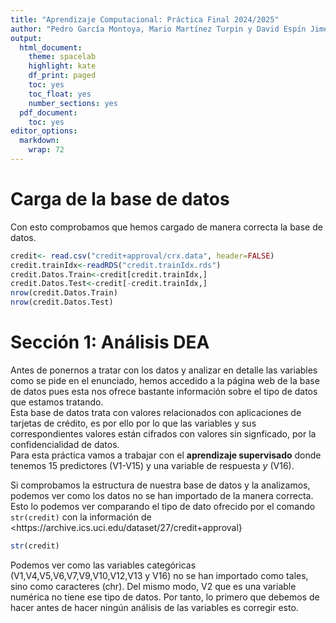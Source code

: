 ```yaml
---
title: "Aprendizaje Computacional: Práctica Final 2024/2025"
author: "Pedro García Montoya, Mario Martínez Turpin y David Espín Jiménez"
output:
  html_document:
    theme: spacelab
    highlight: kate
    df_print: paged
    toc: yes
    toc_float: yes
    number_sections: yes
  pdf_document:
    toc: yes
editor_options:
  markdown:
    wrap: 72
---
```

# Carga de la base de datos
Con esto comprobamos que hemos cargado de manera correcta la base de datos. 
```r
credit<- read.csv("credit+approval/crx.data", header=FALSE)
credit.trainIdx<-readRDS("credit.trainIdx.rds")
credit.Datos.Train<-credit[credit.trainIdx,]
credit.Datos.Test<-credit[-credit.trainIdx,]
nrow(credit.Datos.Train)
nrow(credit.Datos.Test)
```
# Sección 1: Análisis DEA
Antes de ponernos a tratar con los datos y analizar en detalle las variables como se pide en el enunciado, hemos accedido a la página web de la base de datos pues esta nos ofrece bastante información sobre el tipo de datos que estamos tratando.  
Esta base de datos trata con valores relacionados con aplicaciones de tarjetas de crédito, es por ello por lo que las variables y sus correspondientes valores están cifrados con valores sin signficado, por la confidencialidad de datos.  
Para esta práctica vamos a trabajar con el **aprendizaje supervisado** donde tenemos 15 predictores (V1-V15) y una variable de respuesta $y$ (V16).

Si comprobamos la estructura de nuestra base de datos y la analizamos, podemos ver como los datos no se han importado de la manera correcta.
Esto lo podemos ver comparando el tipo de dato ofrecido por el comando `str(credit)` con la información de <https://archive.ics.uci.edu/dataset/27/credit+approval}

```r
str(credit)
```

Podemos ver como las variables categóricas (V1,V4,V5,V6,V7,V9,V10,V12,V13 y V16) no se han importado como tales, sino como caracteres (chr).
Del mismo modo, V2 que es una variable numérica no tiene ese tipo de datos.
Por tanto, lo primero que debemos de hacer antes de hacer ningún análisis de las variables es corregir esto. 

